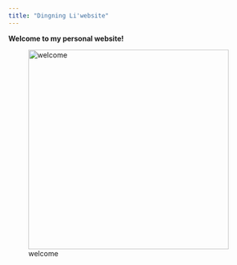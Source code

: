 ```yaml
---
title: "Dingning Li'website"
---
```


**Welcome to my personal website!**

![welcome](images.jpg){width=400}